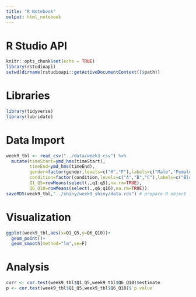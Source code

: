 ```yaml
---
title: "R Notebook"
output: html_notebook
---
```


# R Studio API
```r
knitr::opts_chunk$set(echo = TRUE)
library(rstudioapi)
setwd(dirname(rstudioapi::getActiveDocumentContext()$path))
```

# Libraries
```r
library(tidyverse)
library(lubridate)
```

# Data Import
```r
week9_tbl <- read_csv("../data/week3.csv") %>%
  mutate(timeStart=ymd_hms(timeStart),
         timeEnd=ymd_hms(timeEnd),
         gender=factor(gender,levels=c("M","F"),labels=c("Male","Female")),
         condition=factor(condition,levels=c("A","B","C"),labels=c("Block A","Block B","Control")),
         Q1_Q5=rowMeans(select(.,q1:q5),na.rm=TRUE),
         Q6_Q10=rowMeans(select(.,q6:q10),na.rm=TRUE)) 
saveRDS(week9_tbl,"../shiny/week9_shiny/data.rds") # prepare R object for shiny app
```

# Visualization
```r
ggplot(week9_tbl,aes(x=Q1_Q5,y=Q6_Q10))+
  geom_point()+
  geom_smooth(method="lm",se=F)
```

# Analysis
```r
corr <- cor.test(week9_tbl$Q1_Q5,week9_tbl$Q6_Q10)$estimate 
p <- cor.test(week9_tbl$Q1_Q5,week9_tbl$Q6_Q10)$`p.value` 
```
